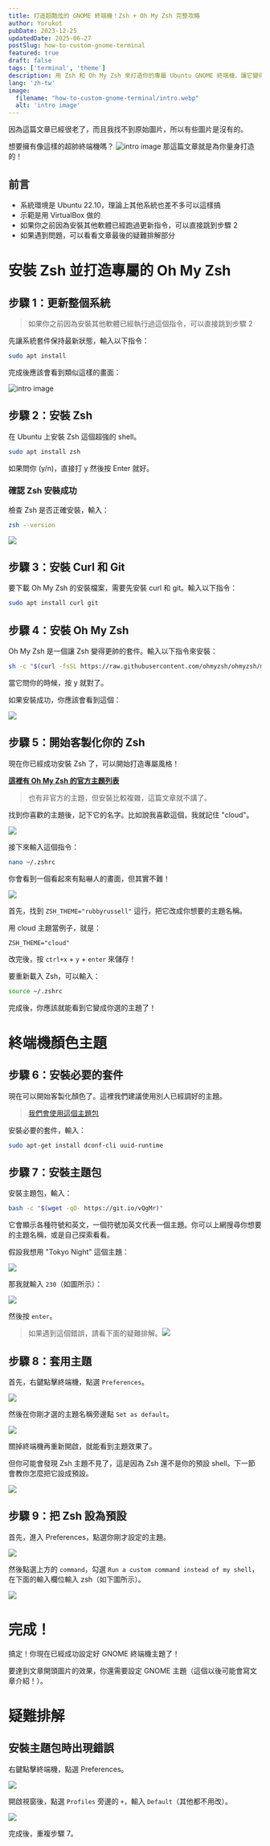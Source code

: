 ```yaml
---
title: 打造超酷炫的 GNOME 終端機！Zsh + Oh My Zsh 完整攻略
author: Yorukot
pubDate: 2023-12-25
updatedDate: 2025-06-27
postSlug: how-to-custom-gnome-terminal
featured: true
draft: false
tags: ['terminal', 'theme']
description: 用 Zsh 和 Oh My Zsh 來打造你的專屬 Ubuntu GNOME 終端機，讓它變得超有型！
lang: 'zh-tw'
image:
  filename: "how-to-custom-gnome-terminal/intro.webp"
  alt: 'intro image'
---
```


<Alert type="info">
因為這篇文章已經很老了，而且我找不到原始圖片，所以有些圖片是沒有的。
</Alert>

想要擁有像這樣的超帥終端機嗎？
![intro image](../../../assets/blog/how-to-custom-gnome-terminal/intro.webp)
那這篇文章就是為你量身打造的！

## 前言

- 系統環境是 Ubuntu 22.10，理論上其他系統也差不多可以這樣搞
- 示範是用 VirtualBox 做的
- 如果你之前因為安裝其他軟體已經跑過更新指令，可以直接跳到步驟 2
- 如果遇到問題，可以看看文章最後的疑難排解部分

# 安裝 Zsh 並打造專屬的 Oh My Zsh

## 步驟 1：更新整個系統

> 如果你之前因為安裝其他軟體已經執行過這個指令，可以直接跳到步驟 2

先讓系統套件保持最新狀態，輸入以下指令：

```bash
sudo apt install
```

完成後應該會看到類似這樣的畫面：

![intro image](../../../assets/blog/how-to-custom-gnome-terminal/intro.webp)

## 步驟 2：安裝 Zsh

在 Ubuntu 上安裝 Zsh 這個超強的 shell。

```bash
sudo apt install zsh
```

如果問你 (y/n)，直接打 y 然後按 Enter 就好。

### 確認 Zsh 安裝成功

檢查 Zsh 是否正確安裝，輸入：

```bash
zsh --version
```

![](https://i.imgur.com/xyN5XY2.webp)

## 步驟 3：安裝 Curl 和 Git

要下載 Oh My Zsh 的安裝檔案，需要先安裝 curl 和 git。輸入以下指令：

```bash
sudo apt install curl git
```

## 步驟 4：安裝 Oh My Zsh

Oh My Zsh 是一個讓 Zsh 變得更帥的套件。輸入以下指令來安裝：

```bash
sh -c "$(curl -fsSL https://raw.githubusercontent.com/ohmyzsh/ohmyzsh/master/tools/install.sh)"
```

當它問你的時候，按 y 就對了。

如果安裝成功，你應該會看到這個：

![](https://i.imgur.com/zP8EMvC.webp)

## 步驟 5：開始客製化你的 Zsh

現在你已經成功安裝 Zsh 了，可以開始打造專屬風格！

[**這裡有 Oh My Zsh 的官方主題列表**](https://github.com/ohmyzsh/ohmyzsh/wiki/Themes)

> 也有非官方的主題，但安裝比較複雜，這篇文章就不講了。

找到你喜歡的主題後，記下它的名字。比如說我喜歡這個，我就記住 "cloud"。

![](https://i.imgur.com/mORlwfs.webp)

接下來輸入這個指令：

```bash
nano ~/.zshrc
```

你會看到一個看起來有點嚇人的畫面，但其實不難！

![](https://i.imgur.com/EI2mg4F.webp)

首先，找到 `ZSH_THEME="rubbyrussell"` 這行，把它改成你想要的主題名稱。

用 cloud 主題當例子，就是：

`ZSH_THEME="cloud"`

改完後，按 `ctrl+x` + `y` + `enter` 來儲存！

要重新載入 Zsh，可以輸入：

```bash
source ~/.zshrc
```

完成後，你應該就能看到它變成你選的主題了！

# 終端機顏色主題

## 步驟 6：安裝必要的套件

現在可以開始客製化顏色了。這裡我們建議使用別人已經調好的主題。

> [我們會使用這個主題包](https://github.com/Gogh-Co/Gogh)

安裝必要的套件，輸入：

```bash
sudo apt-get install dconf-cli uuid-runtime
```

## 步驟 7：安裝主題包

安裝主題包，輸入：

```bash
bash -c "$(wget -qO- https://git.io/vQgMr)"
```

它會顯示各種符號和英文，一個符號加英文代表一個主題。你可以上網搜尋你想要的主題名稱，或是自己探索看看。

假設我想用 "Tokyo Night" 這個主題：

![](https://i.imgur.com/HPqe3j2.webp)

那我就輸入 `230`（如圖所示）：

![](https://i.imgur.com/xBbMqnr.webp)

然後按 `enter`。

> 如果遇到這個錯誤，請看下面的疑難排解。![](https://i.imgur.com/AVFdyQ6.webp)

## 步驟 8：套用主題

首先，右鍵點擊終端機，點選 `Preferences`。

![](https://i.imgur.com/Ninvspx.webp)

然後在你剛才選的主題名稱旁邊點 `Set as default`。

![](https://i.imgur.com/r63e1TY.webp)

關掉終端機再重新開啟，就能看到主題效果了。

但你可能會發現 Zsh 主題不見了，這是因為 Zsh 還不是你的預設 shell。下一節會教你怎麼把它設成預設。

![](https://i.imgur.com/r63e1TY.webp)

## 步驟 9：把 Zsh 設為預設

首先，進入 Preferences，點選你剛才設定的主題。

![](https://i.imgur.com/SEiDkEm.webp)

然後點選上方的 `command`，勾選 `Run a custom command instead of my shell`，在下面的輸入欄位輸入 zsh（如下圖所示）。

![](https://i.imgur.com/xLvSk4n.webp)

# 完成！

搞定！你現在已經成功設定好 GNOME 終端機主題了！

要達到文章開頭圖片的效果，你還需要設定 GNOME 主題（這個以後可能會寫文章介紹！）。

# 疑難排解

## 安裝主題包時出現錯誤

右鍵點擊終端機，點選 Preferences。

![](https://i.imgur.com/Ninvspx.webp)

開啟視窗後，點選 `Profiles` 旁邊的 `+`，輸入 `Default`（其他都不用改）。

![](https://i.imgur.com/R5hCUNc.webp)

完成後，重複步驟 7。
